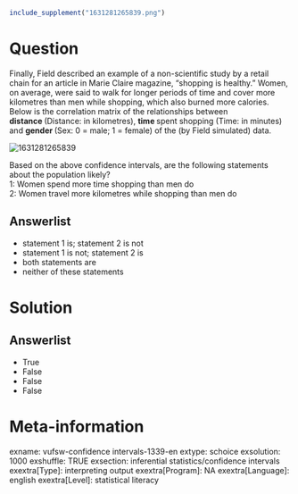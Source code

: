```r
include_supplement("1631281265839.png")
```

Question
========
Finally, Field described an example of a non-scientific study by a
retail chain for an article in Marie Claire magazine, "shopping is
healthy." Women, on average, were said to walk for longer periods of
time and cover more kilometres than men while shopping, which also
burned more calories. Below is the correlation matrix of the
relationships between **distance **(Distance: in kilometres),
**time **spent shopping (Time: in minutes) and **gender **(Sex: 0 =
male; 1 = female) of the (by Field simulated) data.  
  
<img src="1631281265839.png" class="fr-fic fr-dii tvcss_2"
alt="1631281265839" />  
  
  
Based on the above confidence intervals, are the following statements
about the population likely?  
1: Women spend more time shopping than men do  
2: Women travel more kilometres while shopping than men do

Answerlist
----------
* statement 1 is; statement 2 is not
* statement 1 is not; statement 2 is
* both statements are
* neither of these statements

Solution
========










Answerlist
----------
* True
* False
* False
* False

Meta-information
================
exname: vufsw-confidence intervals-1339-en
extype: schoice
exsolution: 1000
exshuffle: TRUE
exsection: inferential statistics/confidence intervals
exextra[Type]: interpreting output
exextra[Program]: NA
exextra[Language]: english
exextra[Level]: statistical literacy

